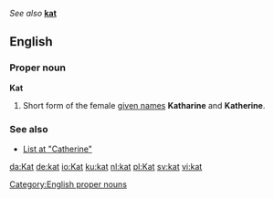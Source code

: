 ''See also'' '''[[kat]]'''

==English==
=== Proper noun ===
[[Category:English proper nouns]]
'''Kat'''

#Short form of the female [[given name]]s '''Katharine''' and '''Katherine'''.

===See also===
*[[Catherine|List at "Catherine"]]

[[da:Kat]]
[[de:kat]]
[[io:Kat]]
[[ku:kat]]
[[nl:kat]]
[[pl:Kat]]
[[sv:kat]]
[[vi:kat]]